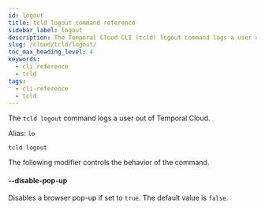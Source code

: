 ```yaml
---
id: logout
title: tcld logout command reference
sidebar_label: logout
description: The Temporal Cloud CLI (tcld) logout command logs a user out of Temporal Cloud.
slug: /cloud/tcld/logout/
toc_max_heading_level: 4
keywords:
  - cli reference
  - tcld
tags:
  - cli-reference
  - tcld
---
```


The `tcld logout` command logs a user out of Temporal Cloud.

Alias: `lo`

`tcld logout`

The following modifier controls the behavior of the command.

#### --disable-pop-up

Disables a browser pop-up if set to `true`. The default value is `false`.
